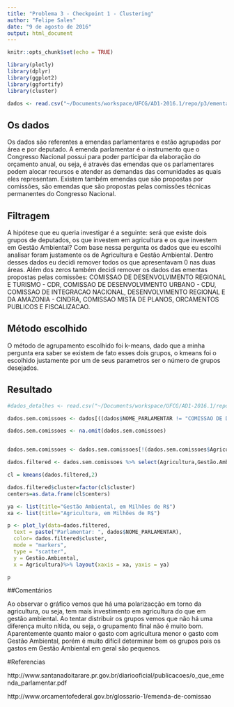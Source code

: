 ```yaml
---
title: "Problema 3 - Checkpoint 1 - Clustering"
author: "Felipe Sales"
date: "9 de agosto de 2016"
output: html_document
---
```


```r
knitr::opts_chunk$set(echo = TRUE)

library(plotly)
library(dplyr)
library(ggplot2)
library(ggfortify)
library(cluster)

dados <- read.csv("~/Documents/workspace/UFCG/AD1-2016.1/repo/p3/ementas.csv")

```

## Os dados

Os dados são referentes a emendas parlamentares e estão agrupadas por área e por deputado. A emenda parlamentar é o instrumento que o Congresso Nacional possui para poder participar da elaboração do orçamento anual, ou seja, é através das emendas que os parlamentares podem alocar recursos e atender as demandas das comunidades as quais eles representam. Existem também emendas que são propostas por comissões, são emendas que são propostas pelas comissões técnicas permanentes do Congresso Nacional.

## Filtragem

A hipótese que eu queria investigar é a seguinte: será que existe dois grupos de deputados, os que investem em agricultura e os que investem em Gestão Ambiental?
Com base nessa pergunta os dados que eu escolhi analisar foram justamente os de Agricultura e Gestão Ambiental. Dentro desses dados eu decidi remover todos os que apresentavam 0 nas duas áreas. Além dos zeros também decidi remover os dados das ementas propostas pelas comissões:  COMISSAO DE DESENVOLVIMENTO REGIONAL E TURISMO - CDR, COMISSAO DE DESENVOLVIMENTO URBANO - CDU, COMISSAO DE INTEGRACAO NACIONAL, DESENVOLVIMENTO REGIONAL E DA AMAZONIA - CINDRA, COMISSAO MISTA DE PLANOS, ORCAMENTOS PUBLICOS E FISCALIZACAO.


## Método escolhido

O método de agrupamento escolhido foi k-means, dado que a minha pergunta era saber se existem de fato esses dois grupos, o kmeans foi o escolhido justamente por um de seus parametros ser o número de grupos desejados.

## Resultado

```r

#dados_detalhes <- read.csv("~/Documents/workspace/UFCG/AD1-2016.1/repo/p3/emendas_detalhes_parlamentar.csv")

dados.sem.comissoes <- dados[((dados$NOME_PARLAMENTAR != "COMISSAO DE DESENVOLVIMENTO REGIONAL E TURISMO - CDR" ) & (dados$NOME_PARLAMENTAR != "COMISSAO DE DESENVOLVIMENTO URBANO - CDU") & (dados$NOME_PARLAMENTAR != "COMISSAO DE INTEGRACAO NACIONAL, DESENVOLVIMENTO REGIONAL E DA AMAZONIA - CINDRA") &(dados$NOME_PARLAMENTAR != "COMISSAO MISTA DE PLANOS, ORCAMENTOS PUBLICOS E FISCALIZACAO")),]

dados.sem.comissoes <- na.omit(dados.sem.comissoes)


dados.sem.comissoes <- dados.sem.comissoes[!(dados.sem.comissoes$Agricultura == 0 & dados.sem.comissoes$Gestão.Ambiental == 0),]

dados.filtered <- dados.sem.comissoes %>% select(Agricultura,Gestão.Ambiental)

cl = kmeans(dados.filtered,2)

dados.filtered$cluster=factor(cl$cluster)
centers=as.data.frame(cl$centers)

ya <- list(title="Gestão Ambiental, em Milhões de R$")
xa <- list(title="Agricultura, em Milhões de R$")

p <- plot_ly(data=dados.filtered,
  text = paste("Parlamentar: ", dados$NOME_PARLAMENTAR),
  color= dados.filtered$cluster,
  mode = "markers",
  type = "scatter", 
  y = Gestão.Ambiental,
  x = Agricultura)%>% layout(xaxis = xa, yaxis = ya)

p

```

##Comentários

Ao observar o gráfico vemos que há uma polarizacção em torno da agricultura, ou seja, tem mais investimento em agricultura do que em gestão ambiental. Ao tentar distribuir os grupos vemos que não há uma diferença muito nítida, ou seja, o grupamento final não é muito bom. Aparentemente quanto maior o gasto com agricultura menor o gasto com Gestão Ambiental, porém é muito difícil determinar bem os grupos pois os gastos em Gestão Ambiental em geral são pequenos.

#Referencias

http://www.santanadoitarare.pr.gov.br/diariooficial/publicacoes/o_que_emenda_parlamentar.pdf

http://www.orcamentofederal.gov.br/glossario-1/emenda-de-comissao
